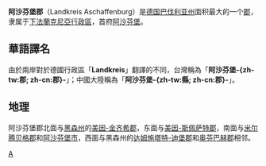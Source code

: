{{noteTA
|T=zh-tw:阿沙芬堡郡; zh-cn:阿沙芬堡郡;
|1=zh-tw:阿沙芬堡; zh-cn:阿沙芬堡;
|2=zh-tw:邦; zh-cn:联邦州;
|3=zh-tw:邦; zh-cn:州;
|4=zh-tw:郡; zh-cn:郡;
|5=zh-tw:平方公里; zh-cn:平方千米;
|6=zh-tw:法蘭克尼亞; zh-cn:弗兰肯;
|7=zh-tw:符茲堡; zh-cn:维尔茨堡;
}}
{{德国郡级行政单位
| 县徽图 = Image:Wappen Landkreis Aschaffenburg.svg
| 在德国内的位置图 = Image:Lage des Landkreises Aschaffenburg in Deutschland.png
| 所属联邦州 = 巴伐利亚州
| 所属行政区 = 下法蘭克尼亞行政區
| 首府 = 阿沙芬堡
| 面积 = 699.15
| 人口 = 173,695
| 统计时间 = 2015年12月31日
| 人口密度 = 248
| 汽车牌号 = AB, ALZ
| 下设城镇 = 1个縣、31个镇
| 政府地址 = Bayernstraße 18<br />63739 Aschaffenburg
| 政府网站 = www.landkreis-aschaffenburg.de
| 在州内的位置图 = Image:Bavaria ab.png
|}}

'''阿沙芬堡郡'''（Landkreis Aschaffenburg）是[[德国|德国]][[巴伐利亚州|巴伐利亚州]]面积最大的一个[[郡_(德国)|郡]]，隶属于[[下法蘭克尼亞行政區|下法蘭克尼亞行政區]]，首府[[阿沙芬堡|阿沙芬堡]]。

== 華語譯名 ==
由於兩岸對於德國行政區「'''Landkreis'''」翻譯的不同，台灣稱為「'''阿沙芬堡-{zh-tw:郡; zh-cn:郡}-'''」；中國大陸稱為「'''阿沙芬堡-{zh-tw:縣; zh-cn:郡}-'''」。

== 地理 ==
阿沙芬堡郡北面与[[黑森州|黑森州]]的[[美因-金齐希縣|美因-金齐希郡]]，东面与[[美因-斯佩萨特郡|美因-斯佩萨特郡]]，南面与[[米尔腾贝格郡|米尔腾贝格郡]]和[[阿沙芬堡|阿沙芬堡市]]，西面与黑森州的[[达姆施塔特-迪堡縣|达姆施塔特-迪堡郡]]和[[奥芬巴赫縣|奥芬巴赫郡]]相邻。

{{巴伐利亚州行政区划}}
{{Authority control}}

[[Category:巴伐利亚州行政区划|A]]